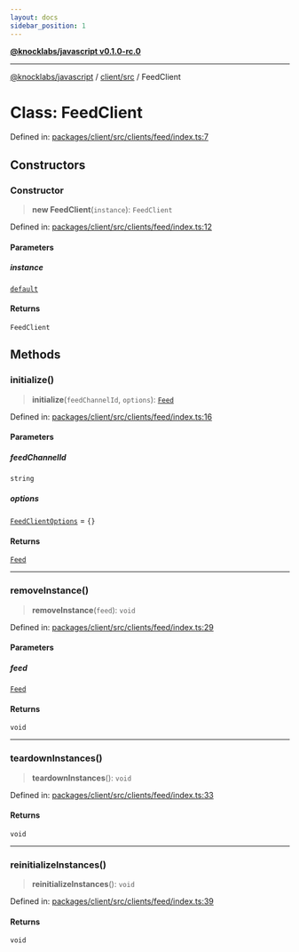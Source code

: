 ```yaml
---
layout: docs
sidebar_position: 1
---
```


[**@knocklabs/javascript v0.1.0-rc.0**](../../../index.mdx)

***

[@knocklabs/javascript](../../../modules.mdx) / [client/src](../index.mdx) / FeedClient

# Class: FeedClient

Defined in: [packages/client/src/clients/feed/index.ts:7](https://github.com/knocklabs/javascript/blob/main/packages/client/src/clients/feed/index.ts#L7)

## Constructors

### Constructor

> **new FeedClient**(`instance`): `FeedClient`

Defined in: [packages/client/src/clients/feed/index.ts:12](https://github.com/knocklabs/javascript/blob/main/packages/client/src/clients/feed/index.ts#L12)

#### Parameters

##### instance

[`default`](default.mdx)

#### Returns

`FeedClient`

## Methods

### initialize()

> **initialize**(`feedChannelId`, `options`): [`Feed`](Feed.mdx)

Defined in: [packages/client/src/clients/feed/index.ts:16](https://github.com/knocklabs/javascript/blob/main/packages/client/src/clients/feed/index.ts#L16)

#### Parameters

##### feedChannelId

`string`

##### options

[`FeedClientOptions`](../interfaces/FeedClientOptions.mdx) = `{}`

#### Returns

[`Feed`](Feed.mdx)

***

### removeInstance()

> **removeInstance**(`feed`): `void`

Defined in: [packages/client/src/clients/feed/index.ts:29](https://github.com/knocklabs/javascript/blob/main/packages/client/src/clients/feed/index.ts#L29)

#### Parameters

##### feed

[`Feed`](Feed.mdx)

#### Returns

`void`

***

### teardownInstances()

> **teardownInstances**(): `void`

Defined in: [packages/client/src/clients/feed/index.ts:33](https://github.com/knocklabs/javascript/blob/main/packages/client/src/clients/feed/index.ts#L33)

#### Returns

`void`

***

### reinitializeInstances()

> **reinitializeInstances**(): `void`

Defined in: [packages/client/src/clients/feed/index.ts:39](https://github.com/knocklabs/javascript/blob/main/packages/client/src/clients/feed/index.ts#L39)

#### Returns

`void`
